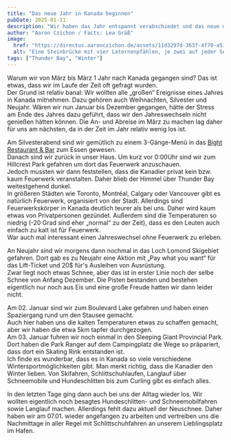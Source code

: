 ```yaml
---
title: "Das neue Jahr in Kanada beginnen"
pubDate: 2025-01-11
description: "Wir haben das Jahr entspannt verabschiedet und das neue mit Skifahren gestartet."
author: "Aaron Czichon / Facts: Lea Gräß"
image:
  href: "https://directus.aaronczichon.de/assets/11d3297d-363f-4f70-a510-b11b9a14d8a0.jpg?quality=70&width=1600"
  alt: "Eine Steinbrücke mit vier Laternenpfählen, je zwei auf jeder Seite, überspannt ein zugefrorenes Gewässer. Eine Person in einer grünen Jacke steht unter der Brücke mit ausgestreckten Armen auf dem schneebedeckten Eis. Im Hintergrund sind ein bewölkter, grauer Himmel und entfernte Strukturen zu sehen. Felsen und spärliche Vegetation befinden sich an den Seiten der Brücke."
tags: ["Thunder Bay", "Winter"]
---
```



Warum wir von März bis März 1 Jahr nach Kanada gegangen sind? Das ist etwas, dass wir im Laufe der Zeit oft gefragt wurden.    
Der Grund ist relativ banal: Wir wollten alle „großen“ Ereignisse eines Jahres in Kanada mitnehmen. Dazu gehören auch Weihnachten, Silvester und Neujahr. Wären wir nun Januar bis Dezember gegangen, hätte der Stress am Ende des Jahres dazu geführt, dass wir den Jahreswechseln nicht genießen hätten können. Die An- und Abreise im März zu machen lag daher für uns am nächsten, da in der Zeit im Jahr relativ wenig los ist.

Am Silvesterabend sind wir gemütlich zu einem 3-Gänge-Menü in das [Bight Restaurant & Bar](https://www.bightrestaurant.ca/) zum Essen gewesen.   
Danach sind wir zurück in unser Haus. Um kurz vor 0:00Uhr sind wir zum Hillcrest Park gefahren um dort das Feuerwerk anzuschauen.   
Jedoch mussten wir dann feststellen, dass die Kanadier privat kein bzw. kaum Feuerwerk veranstalten. Daher blieb der Himmel über Thunder Bay weitestgehend dunkel.   
In größeren Städten wie Toronto, Montréal, Calgary oder Vancouver gibt es natürlich Feuerwerk, organisiert von der Stadt. Allerdings sind Feuerwerkskörper in Kanada deutlich teurer als bei uns. Daher wird kaum etwas von Privatpersonen gezündet. Außerdem sind die Temperaturen so niedrig (-20 Grad sind eher „normal“ zu der Zeit), dass es den Leuten auch einfach zu kalt ist für Feuerwerk.   
War auch mal interessant einen Jahreswechsel ohne Feuerwerk zu erleben.

<DirectusImage assetId="7bc11c7a-bfe5-46b0-8230-8560cf0c50c4.jpg" />

An Neujahr sind wir morgens dann nochmal in das Loch Lomond Skigebiet gefahren. Dort gab es zu Neujahr eine Aktion mit „Pay what you want“ für das Lift-Ticket und 20$ für's Ausleihen von Ausrüstung.   
Zwar liegt noch etwas Schnee, aber das ist in erster Linie noch der selbe Schnee von Anfang Dezember. Die Pisten bestanden und bestehen eigentlich nur noch aus Eis und eine große Freude hatten wir dann leider nicht.

Am 02. Januar sind wir zum Boulevard Lake gefahren und haben einen Spaziergang rund um den Stausee gemacht.   
Auch hier haben uns die kalten Temperaturen etwas zu schaffen gemacht, aber wir haben die etwa 5km tapfer durchgezogen.   
Am 03. Januar fuhren wir noch einmal in den Sleeping Giant Provincial Park. Dort haben die Park Ranger auf dem Campingplatz die Wege so präpariert, dass dort ein Skating Rink entstanden ist.   
Ich finde es wunderbar, dass es in Kanada so viele verschiedene Wintersportmöglichkeiten gibt. Man merkt richtig, dass die Kanadier den Winter lieben. Von Skifahren, Schlittschuhlaufen, Langlauf über Schneemobile und Hundeschlitten bis zum Curling gibt es einfach alles. 

In den letzten Tage ging dann auch bei uns der Alltag wieder los. Wir wollten eigentlich noch besagtes Hundeschlitten- und Schneemobilfahren sowie Langlauf machen. Allerdings fehlt dazu aktuell der Neuschnee. Daher haben wir am 07.01. wieder angefangen zu arbeiten und vertreiben uns die Nachmittage in aller Regel mit Schlittschuhfahren an unserem Lieblingsplatz im Hafen.

<DirectusGallery folderName="56 New Year in Thunder Bay" />